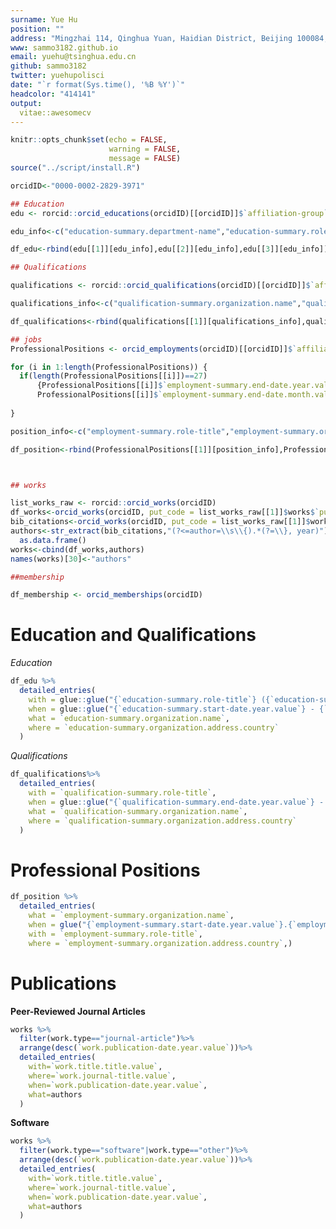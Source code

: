 ```yaml
---
surname: Yue Hu
position: ""
address: "Mingzhai 114, Qinghua Yuan, Haidian District, Beijing 100084, China"
www: sammo3182.github.io
email: yuehu@tsinghua.edu.cn
github: sammo3182
twitter: yuehupolisci
date: "`r format(Sys.time(), '%B %Y')`"
headcolor: "414141"
output: 
  vitae::awesomecv
---
```


```r
knitr::opts_chunk$set(echo = FALSE, 
                      warning = FALSE,
                      message = FALSE)
source("../script/install.R")

```

```r

orcidID<-"0000-0002-2829-3971"

## Education
edu <- rorcid::orcid_educations(orcidID)[[orcidID]]$`affiliation-group`$summaries

edu_info<-c("education-summary.department-name","education-summary.role-title","education-summary.start-date.year.value","education-summary.end-date.year.value","education-summary.organization.name","education-summary.organization.address.country")

df_edu<-rbind(edu[[1]][edu_info],edu[[2]][edu_info],edu[[3]][edu_info])

## Qualifications

qualifications <- rorcid::orcid_qualifications(orcidID)[[orcidID]]$`affiliation-group`$summaries

qualifications_info<-c("qualification-summary.organization.name","qualification-summary.role-title","qualification-summary.end-date.year.value","qualification-summary.end-date.month.value","qualification-summary.organization.address.country")

df_qualifications<-rbind(qualifications[[1]][qualifications_info],qualifications[[2]][qualifications_info])

## jobs
ProfessionalPositions <- orcid_employments(orcidID)[[orcidID]]$`affiliation-group`$summaries

for (i in 1:length(ProfessionalPositions)) {
  if(length(ProfessionalPositions[[i]])==27)
      {ProfessionalPositions[[i]]$`employment-summary.end-date.year.value` <- "Present"
      ProfessionalPositions[[i]]$`employment-summary.end-date.month.value` <- ""}
    
}

position_info<-c("employment-summary.role-title","employment-summary.organization.name","employment-summary.organization.address.country","employment-summary.start-date.year.value","employment-summary.start-date.month.value","employment-summary.end-date.year.value","employment-summary.end-date.month.value")

df_position<-rbind(ProfessionalPositions[[1]][position_info],ProfessionalPositions[[2]][position_info])



## works

list_works_raw <- rorcid::orcid_works(orcidID)
df_works<-orcid_works(orcidID, put_code = list_works_raw[[1]]$works$`put-code`)[["0000-0002-2829-3971"]][["works"]]
bib_citations<-orcid_works(orcidID, put_code = list_works_raw[[1]]$works$`put-code`)[[1]]$works$`work.citation.citation-value`
authors<-str_extract(bib_citations,"(?<=author=\\s\\{).*(?=\\}, year)")%>%
  as.data.frame()
works<-cbind(df_works,authors)
names(works)[30]<-"authors"

##membership

df_membership <- orcid_memberships(orcidID)
```

# Education and Qualifications

*Education*
```r
df_edu %>%
  detailed_entries(
    with = glue::glue("{`education-summary.role-title`} ({`education-summary.department-name`}) "),
    when = glue::glue("{`education-summary.start-date.year.value`} - {`education-summary.end-date.year.value`}"),
    what = `education-summary.organization.name`,
    where = `education-summary.organization.address.country`
  )
```

*Qualifications*
```r
df_qualifications%>%
  detailed_entries(
    with = `qualification-summary.role-title`,
    when = glue::glue("{`qualification-summary.end-date.year.value`} - {`qualification-summary.end-date.month.value`}"),
    what = `qualification-summary.organization.name`,
    where = `qualification-summary.organization.address.country`
  )
```

# Professional Positions
```r
df_position %>% 
  detailed_entries(
    what = `employment-summary.organization.name`,
    when = glue("{`employment-summary.start-date.year.value`}.{`employment-summary.start-date.month.value`}--{`employment-summary.end-date.year.value`}.{`employment-summary.end-date.month.value`}"),
    with = `employment-summary.role-title`,
    where = `employment-summary.organization.address.country`,)
```

# Publications
**Peer-Reviewed Journal Articles**
```r
works %>%
  filter(work.type=="journal-article")%>%
  arrange(desc(`work.publication-date.year.value`))%>%
  detailed_entries(
    with=`work.title.title.value`,
    where=`work.journal-title.value`,
    when=`work.publication-date.year.value`,
    what=authors
  )

```

**Software**
```r
works %>%
  filter(work.type=="software"|work.type=="other")%>%
  arrange(desc(`work.publication-date.year.value`))%>%
  detailed_entries(
    with=`work.title.title.value`,
    where=`work.journal-title.value`,
    when=`work.publication-date.year.value`,
    what=authors
  )

```











